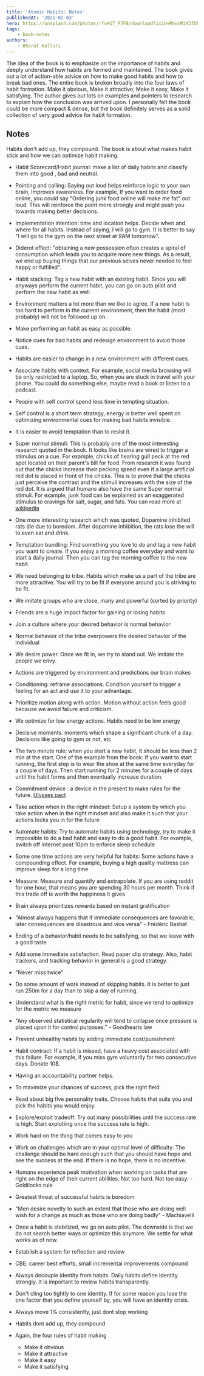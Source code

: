 ```yaml
---
title: 'Atomic Habits: Notes'
publishedAt: '2021-02-03'
hero: https://unsplash.com/photos/rfoH17_F7F8/download?ixid=MnwxMjA3fDB8MXxzZWFyY2h8MTd8fGhhYml0c3x8MHx8fHwxNjM5MTU4OTQw&force=true&w=640
tags:
    - book-notes
authors:
    - Bharat Kalluri
---
```


The idea of the book is to emphasize on the importance of habits and deeply understand how habits are formed and
maintained. The book gives out a lot of action-able advice on how to make good habits and how to break bad ones. The
entire book is broken broadly into the four laws of habit formation. Make it obvious, Make it attractive, Make it easy,
Make it satisfying. The author gives out lots on examples and pointers to research to explain how the conclusion was
arrived upon. I personally felt the book could be more compact & dense, but the book definitely serves as a solid collection of
very good advice for habit formation.

## Notes

Habits don't add up, they compound. The book is about what makes habit stick and how we can optimize habit making.

-   Habit Scorecard/Habit journal: make a list of daily habits and classify them into good , bad and neutral.

-   Pointing and calling: Saying out loud helps reinforce logic to your own brain, Improves awareness. For example, If you
    want to order food online, you could say "Ordering junk food online will make me fat" out loud. This will reinforce the
    point more strongly and might push you towards making better decisions.

-   Implementation intention: time and location helps. Decide when and where for all habits. Instead of saying, I will go to
    gym. It is better to say "I will go to the gym on the next street at 9AM tomorrow".

-   Diderot effect: "obtaining a new possession often creates a spiral of consumption which leads you to acquire more new
    things. As a result, we end up buying things that our previous selves never needed to feel happy or fulfilled".

-   Habit stacking: Tag a new habit with an existing habit. Since you will anyways perform the current habit, you can go on
    auto pilot and perform the new habit as well.

-   Environment matters a lot more than we like to agree. If a new habit is too hard to perform in the current environment,
    then the habit (most probably) will not be followed up on.

-   Make performing an habit as easy as possible.

-   Notice cues for bad habits and redesign environment to avoid those cues.

-   Habits are easier to change in a new environment with different cues.

-   Associate habits with context. For example, social media browsing will be only restricted to a laptop. So, when you are
    stuck in travel with your phone. You could do something else, maybe read a book or listen to a podcast.

-   People with self control spend less time in tempting situation.

-   Self control is a short term strategy, energy is better well spent on optimizing environmental cues for making bad
    habits invisible.

-   It is easier to avoid temptation than to resist it.

-   Super normal stimuli: This is probably one of the most interesting research quoted in the book. It looks like brains are
    wired to trigger a stimulus on a cue. For example, chicks of hearing gull peck at the red spot located on their parent's
    bill for food. From research it was found out that the chicks increase their pecking speed even if a large artificial
    red dot is placed in front of the chicks. This is to prove that the chicks just perceive the contrast and the stimuli
    increases with the size of the red dot. It is argued that humans also have the same Super normal stimuli. For example,
    junk food can be explained as an exaggerated stimulus to cravings for salt, sugar, and fats. You can read more at
    [wikipedia](https://en.wikipedia.org/wiki/Supernormal_stimulus)

-   One more interesting research which was quoted, Dopamine inhibited rats die due to boredom. After dopamine inhibition,
    the rats lose the will to even eat and drink.

-   Temptation bundling: Find something you love to do and tag a new habit you want to create. If you enjoy a morning coffee
    everyday and want to start a daily journal. Then you can tag the morning coffee to the new habit.

-   We need belonging to tribe. Habits which make us a part of the tribe are more attractive. You will try to be fit if
    everyone around you is striving to be fit.

-   We imitate groups who are close, many and powerful (sorted by priority)

-   Friends are a huge impact factor for gaining or losing habits

-   Join a culture where your desired behavior is normal behavior

-   Normal behavior of the tribe overpowers the desired behavior of the individual

-   We desire power. Once we fit in, we try to stand out. We imitate the people we envy.

-   Actions are triggered by environment and predictions our brain makes

-   Conditioning: reframe associations. Condition yourself to trigger a feeling for an act and use it to your advantage.

-   Prioritize motion along with action. Motion without action feels good because we avoid failure and criticism.

-   We optimize for low energy actions. Habits need to be low energy

-   Decisive moments: moments which shape a significant chunk of a day. Decisions like going to gym or not, etc

-   The two minute rule: when you start a new habit, it should be less than 2 min at the start. One of the example from the
    book: If you want to start running, the first step is to wear the shoe at the same time everyday for a couple of days.
    Then start running for 2 minutes for a couple of days until the habit forms and then eventually increase duration.

-   Commitment device : a device in the present to make rules for the future. [Ulysses
    pact](https://en.wikipedia.org/wiki/Ulysses_pact)

-   Take action when in the right mindset: Setup a system by which you take action when in the right mindset and also make
    it such that your actions locks you in for the future

-   Automate habits: Try to automate habits using technology, try to make it impossible to do a bad habit and easy to do a
    good habit. For example, switch off internet post 10pm to enforce sleep schedule

-   Some one time actions are very helpful for habits: Some actions have a compounding effect. For example, buying a high
    quality mattress can improve sleep for a long time

-   Measure: Measure and quantify and extrapolate. If you are using reddit for one hour, that means you are spending 30
    hours per month. Think if this trade off is worth the happiness it gives

-   Brain always prioritizes rewards based on instant gratification

-   "Almost always happens that if immediate consequences are favorable, later consequences are disastrous and vice versa" -
    Frédéric Bastiat

-   Ending of a behavior/habit needs to be satisfying, so that we leave with a good taste

-   Add some immediate satisfaction. Read paper clip strategy. Also, habit trackers, and tracking behavior in general is a
    good strategy.

-   "Never miss twice"

-   Do some amount of work instead of skipping habits. It is better to just run 250m for a day than to skip a day of
    running.

-   Understand what is the right metric for habit, since we tend to optimize for the metric we measure

-   "Any observed statistical regularity will tend to collapse once pressure is placed upon it for control purposes." -
    Goodhearts law

-   Prevent unhealthy habits by adding immediate cost/punishment

-   Habit contract: If a habit is missed, have a heavy cost associated with this failure. For example, if you miss gym
    voluntarily for two consecutive days. Donate 10$.

-   Having an accountability partner helps.

-   To maximize your chances of success, pick the right field

-   Read about big five personality traits. Choose habits that suits you and pick the habits you would enjoy.

-   Explore/exploit tradeoff: Try out many possibilities until the success rate is high. Start explotiing once the success
    rate is high.

-   Work hard on the thing that comes easy to you

-   Work on challenges which are in your optimal level of difficulty. The challenge should be hard enough such that you
    should have hope and see the success at the end. If there is no hope, there is no incentive.

-   Humans experience peak motivation when working on tasks that are right on the edge of their current abilities. Not too
    hard. Not too easy. - Goldilocks rule

-   Greatest threat of successful habits is boredom

-   "Men desire novelty to such an extent that those who are doing well wish for a change as much as those who are doing
    badly" - Machiavelli

-   Once a habit is stabilized, we go on auto pilot. The downside is that we do not search better ways or optimize this
    anymore. We settle for what works as of now.

-   Establish a system for reflection and review

-   CBE: career best efforts, small incremental improvements compound

-   Always decouple identity from habits. Daily habits define identity strongly. It is important to review habits
    transparently.

-   Don't cling too tightly to one identity. If for some reason you lose the one factor that you define yourself by, you
    will have an identity crisis.

-   Always move 1% consistently, just dont stop working

-   Habits dont add up, they compound

-   Again, the four rules of habit making
    -   Make it obvious
    -   Make it attractive
    -   Make it easy
    -   Make it satisfying
